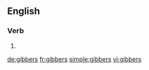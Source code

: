 ==English==

===Verb===
{{head|en}}

# {{en-third-person singular of|gibber}}

[[de:gibbers]]
[[fr:gibbers]]
[[simple:gibbers]]
[[vi:gibbers]]